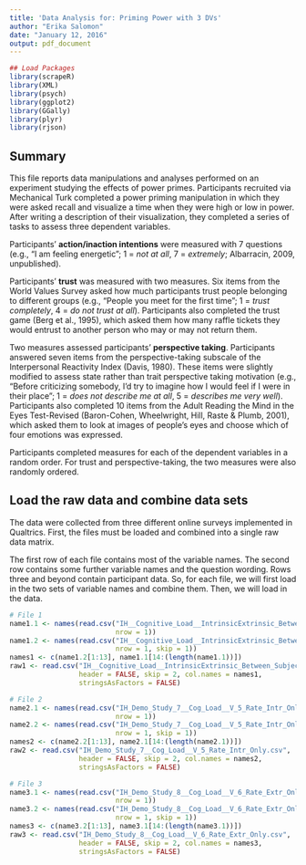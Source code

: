 ```yaml
---
title: 'Data Analysis for: Priming Power with 3 DVs'
author: "Erika Salomon"
date: "January 12, 2016"
output: pdf_document
---
```


```r
## Load Packages
library(scrapeR)
library(XML)
library(psych)
library(ggplot2)
library(GGally)
library(plyr)
library(rjson)
```

## Summary

This file reports data manipulations and analyses performed on an experiment studying the effects of power primes. Participants recruited via Mechanical Turk completed a power priming manipulation in which they were asked recall and visualize a time when they were high or low in power. After writing a description of their visualization, they completed a series of tasks to assess three dependent variables.

Participants'  **action/inaction intentions** were measured with 7 questions (e.g., "I am feeling energetic"; 1 = *not at all*, 7 = *extremely*; Albarracin, 2009, unpublished). 

Participants' **trust** was measured with two measures. Six items from the World Values Survey asked how much participants trust people belonging to different groups (e.g., "People you meet for the first time"; 1 = *trust completely*, 4 = *do not trust at all*). Participants also completed the trust game (Berg et al., 1995), which asked them how many raffle tickets they would entrust to another person who may or may not return them.

Two measures assessed participants' **perspective taking**. Participants answered seven items from the perspective-taking subscale of the Interpersonal Reactivity Index (Davis, 1980). These items were slightly modified to assess state rather than trait perspective taking motivation (e.g., "Before criticizing somebody, I'd try to imagine how I would feel if I were in their place"; 1 = *does not describe me at all*, 5 = *describes me very well*). Participants also completed 10 items from the Adult Reading the Mind in the Eyes Test-Revised (Baron-Cohen, Wheelwright, Hill, Raste & Plumb, 2001), which asked them to look at images of people's eyes and choose which of four emotions was expressed.

Participants completed measures for each of the dependent variables in a random order. For trust and perspective-taking, the two measures were also randomly ordered.

## Load the raw data and combine data sets

The data were collected from three different online surveys implemented in Qualtrics. First, the files must be loaded and combined into a single raw data matrix.

The first row of each file contains most of the variable names. The second row contains some further variable names and the question wording. Rows three and beyond contain participant data. So, for each file, we will first load in the two sets of variable names and combine them. Then, we will load in the data.

```r
# File 1
name1.1 <- names(read.csv("IH__Cognitive_Load__IntrinsicExtrinsic_Between_Subjects.csv",
                          nrow = 1))
name1.2 <- names(read.csv("IH__Cognitive_Load__IntrinsicExtrinsic_Between_Subjects.csv",
                          nrow = 1, skip = 1))
names1 <- c(name1.2[1:13], name1.1[14:(length(name1.1))])
raw1 <- read.csv("IH__Cognitive_Load__IntrinsicExtrinsic_Between_Subjects.csv",
                 header = FALSE, skip = 2, col.names = names1, 
                 stringsAsFactors = FALSE)

# File 2
name2.1 <- names(read.csv("IH_Demo_Study_7__Cog_Load__V_5_Rate_Intr_Only.csv",
                          nrow = 1))
name2.2 <- names(read.csv("IH_Demo_Study_7__Cog_Load__V_5_Rate_Intr_Only.csv",
                          nrow = 1, skip = 1))
names2 <- c(name2.2[1:13], name2.1[14:(length(name2.1))])
raw2 <- read.csv("IH_Demo_Study_7__Cog_Load__V_5_Rate_Intr_Only.csv",
                 header = FALSE, skip = 2, col.names = names2, 
                 stringsAsFactors = FALSE)

# File 3
name3.1 <- names(read.csv("IH_Demo_Study_8__Cog_Load__V_6_Rate_Extr_Only.csv",
                          nrow = 1))
name3.2 <- names(read.csv("IH_Demo_Study_8__Cog_Load__V_6_Rate_Extr_Only.csv",
                          nrow = 1, skip = 1))
names3 <- c(name3.2[1:13], name3.1[14:(length(name3.1))])
raw3 <- read.csv("IH_Demo_Study_8__Cog_Load__V_6_Rate_Extr_Only.csv",
                 header = FALSE, skip = 2, col.names = names3, 
                 stringsAsFactors = FALSE)
```
